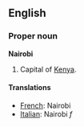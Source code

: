 ==English==

===Proper noun===
'''Nairobi'''
# Capital of [[Kenya]].

====Translations====

*[[French]]: Nairobi
*[[Italian]]: Nairobi ''f''